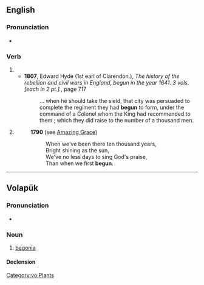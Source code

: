 ==English==

===Pronunciation===
* {{audio|en|en-us-begun.ogg|Audio (US)}}

===Verb===
{{head|en|verb form|cat2=irregular past participles}}

# {{inflection of|en|begin||past|part}}
#* '''1807''', Edward Hyde (1st earl of Clarendon.), ''The history of the rebellion and civil wars in England, begun in the year 1641. 3 vols. [each in 2 pt.].'', page 717
#*: ... when he should take the sield, that city was persuaded to complete the  regiment they had '''begun''' to form, under the command of a Colonel whom the  King had recommended to them ; which they did raise to the number of a  thousand men.
# {{lb|en|obsolete|_|or|_|nonstandard}} {{en-simple past of|begin}} {{defdate|17th-20th c.}}
#: '''1790''' (see [[w:Amazing Grace|Amazing Grace]])
#:: When we've been there ten thousand years,
#:: Bright shining as the sun,
#:: We've no less days to sing God's praise,
#:: Than when we first '''begun'''.

----

==Volapük==

===Pronunciation===
* {{IPA|vo|[beˈɡun]}}

===Noun===
{{vo-noun}}

# [[begonia]]

====Declension====
{{vo-decl-noun}}

[[Category:vo:Plants]]